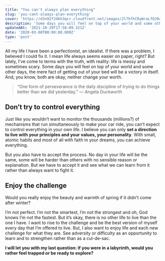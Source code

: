 ```yaml
---
title: "You can't always plan everything"
slug: 'you-cant-always-plan-everything'
cover: 'https://d3n92f24kh3qcr.cloudfront.net/images/2l7hfhCRyWraLfOJ8cWw.jpg'
description: 'Some days you will feel on top of your world and some other days, merely getting out of your bed is a victory in itself. '
updatedAt: '2021-10-29T17:58:09.321Z'
date: '2020-03-08T00:00:00.000Z'
type: 'post'
---
```


All my life I have been a perfectionist, an idealist. If there was a problem, I believed I could fix it. I mean life always seems easier on paper, right? But lately, I’ve come to terms with the truth, with reality: life is messy and sometimes scary. Some days you will feel on top of your world and some other days, the mere fact of getting out of your bed will be a victory in itself. And, you know, both are okay, neither change your worth.

> “One form of perseverance is the daily discipline of trying to do things better than we did yesterday.” — Angela Duckworth

## Don’t try to control everything

Just like you wouldn’t want to monitor the thousands (millions?) of mechanisms that run simultaneously to make your car ride, you can’t expect to control everything in your own life. I believe you can only **set a direction to live with your principles and your values, your personality**. With small, atomic habits and most of all with faith in your dreams, you can achieve everything.

But you also have to accept the process. No day in your life will be the same, some will be harder than others with no sensible reason or explanation. But we have to accept it and see what we can learn from it rather than always want to fight it.

## Enjoy the challenge

Would you really enjoy the beauty and warmth of spring if it didn’t come after winter?

I’m not perfect. I’m not the smartest, I’m not the strongest and oh, God knows I’m not the fastest. But it’s okay, there is no other life to live than the one I have. I want to rise to the challenge and be the best version of myself every day that I’m offered to live. But, I also want to enjoy life and each new challenge for what they are. See adversity or difficulty as an opportunity to learn and to strengthen rather than as a cul-de-sac.

**I will let you with my last question: if you were in a labyrinth, would you rather feel trapped or be ready to explore?**
